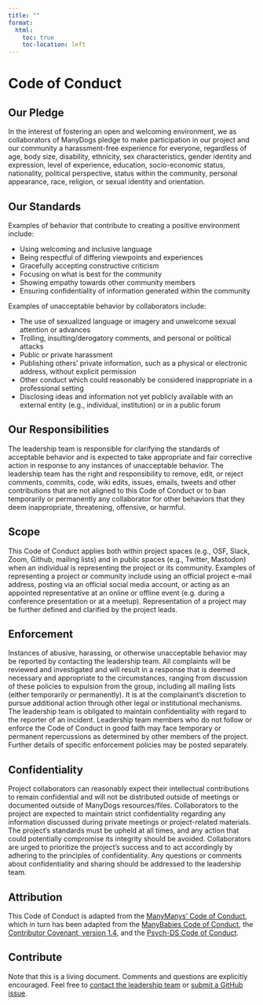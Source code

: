 ```yaml
---
title: ""
format:
  html:
    toc: true
    toc-location: left
---
```


# Code of Conduct

## Our Pledge

In the interest of fostering an open and welcoming environment, we as collaborators of ManyDogs pledge to make participation in our project and our community a harassment-free experience for everyone, regardless of age, body size, disability, ethnicity, sex characteristics, gender identity and expression, level of experience, education, socio-economic status, nationality, political perspective, status within the community, personal appearance, race, religion, or sexual identity and orientation.

## Our Standards

Examples of behavior that contribute to creating a positive environment include:

* Using welcoming and inclusive language
* Being respectful of differing viewpoints and experiences
* Gracefully accepting constructive criticism
* Focusing on what is best for the community
* Showing empathy towards other community members
* Ensuring confidentiality of information generated within the community

Examples of unacceptable behavior by collaborators include:

* The use of sexualized language or imagery and unwelcome sexual attention or advances
* Trolling, insulting/derogatory comments, and personal or political attacks
* Public or private harassment
* Publishing others’ private information, such as a physical or electronic address, without explicit permission
* Other conduct which could reasonably be considered inappropriate in a professional setting
* Disclosing ideas and information not yet publicly available with an external entity (e.g., individual, institution) or in a public forum


## Our Responsibilities

The leadership team is responsible for clarifying the standards of acceptable behavior and is expected to take appropriate and fair corrective action in response to any instances of unacceptable behavior. The leadership team has the right and responsibility to remove, edit, or reject comments, commits, code, wiki edits, issues, emails, tweets and other contributions that are not aligned to this Code of Conduct or to ban temporarily or permanently any collaborator for other behaviors that they deem inappropriate, threatening, offensive, or harmful.

## Scope

This Code of Conduct applies both within project spaces (e.g., OSF, Slack, Zoom, Github, mailing lists) and in public spaces (e.g., Twitter, Mastodon) when an individual is representing the project or its community. Examples of representing a project or community include using an official project e-mail address, posting via an official social media account, or acting as an appointed representative at an online or offline event (e.g. during a conference presentation or at a meetup). Representation of a project may be further defined and clarified by the project leads.

## Enforcement

Instances of abusive, harassing, or otherwise unacceptable behavior may be reported by contacting the leadership team. All complaints will be reviewed and investigated and will result in a response that is deemed necessary and appropriate to the circumstances, ranging from discussion of these policies to expulsion from the group, including all mailing lists (either temporarily or permanently). It is at the complainant’s discretion to pursue additional action through other legal or institutional mechanisms. The leadership team is obligated to maintain confidentiality with regard to the reporter of an incident. Leadership team members who do not follow or enforce the Code of Conduct in good faith may face temporary or permanent repercussions as determined by other members of the project. Further details of specific enforcement policies may be posted separately.

## Confidentiality

Project collaborators can reasonably expect their intellectual contributions to remain confidential and will not be distributed outside of meetings or documented outside of ManyDogs resources/files. Collaborators to the project are expected to maintain strict confidentiality regarding any information discussed during private meetings or project-related materials. The project’s standards must be upheld at all times, and any action that could potentially compromise its integrity should be avoided. Collaborators are urged to prioritize the project’s success and to act accordingly by adhering to the principles of confidentiality. Any questions or comments about confidentiality and sharing should be addressed to the leadership team.

## Attribution

This Code of Conduct is adapted from the [ManyManys’ Code of Conduct](https://manymanys.github.io/COC/), which in turn has been adapted from the [ManyBabies Code of Conduct](https://manybabies.org/codeofconduct/), the [Contributor Covenant, version 1.4](https://www.contributor-covenant.org/version/1/4/code-of-conduct.html), and the [Psych-DS Code of Conduct](https://github.com/psych-ds/psych-DS/blob/master/CODE_OF_CONDUCT.md).

## Contribute

Note that this is a living document. Comments and questions are explicitly encouraged. Feel free to [contact the leadership team](mailto:manydogsproject@gmail.com) or [submit a GitHub issue](https://github.com/ManyDogsProject/manydogsproject.github.io/issues).

